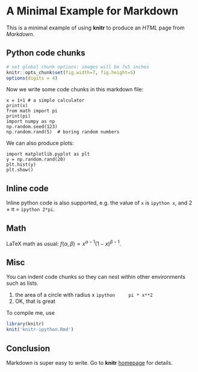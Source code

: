 # A Minimal Example for Markdown

This is a minimal example of using **knitr** to produce an _HTML_ page from _Markdown_.

## Python code chunks

```r
# set global chunk options: images will be 7x5 inches
knitr::opts_chunk$set(fig.width=7, fig.height=5)
options(digits = 4)
```

Now we write some code chunks in this markdown file:

```ipython
x = 1+1 # a simple calculator
print(x)
from math import pi
print(pi)
import numpy as np
np.random.seed(123)
np.random.rand(5)  # boring random numbers
```

We can also produce plots:

```ipython
import matplotlib.pyplot as plt
y = np.random.rand(20)
plt.hist(y)
plt.show()
```

## Inline code

Inline python code is also supported, e.g. the value of `x` is `ipython x`, and 2 &times; &pi;
= `ipython 2*pi`.

## Math

LaTeX math as usual: $f(\alpha, \beta) \propto x^{\alpha-1}(1-x)^{\beta-1}$.

## Misc

You can indent code chunks so they can nest within other environments such as lists.

1. the area of a circle with radius x
    ```ipython
    pi * x**2
    ```
2. OK, that is great

To compile me, use

```r
library(knitr)
knit('knitr-ipython.Rmd')
```

## Conclusion

Markdown is super easy to write. Go to **knitr** [homepage](http://yihui.name/knitr) for details.
